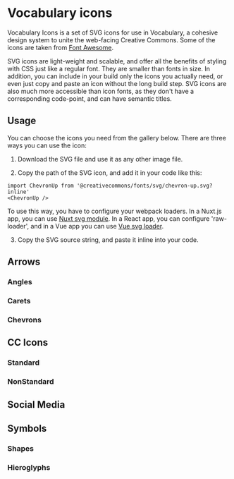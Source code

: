 
<Meta title="Vocabulary SVG Icons"/>

# Vocabulary icons

Vocabulary Icons is a set of SVG icons for use in Vocabulary, a cohesive design system to unite the web-facing
Creative Commons. Some of the icons are taken from  [Font Awesome](https://fontawesome.com).

SVG icons are light-weight and scalable, and offer all the benefits of styling with CSS just like a regular font.
They are smaller than fonts in size. In addition, you can include in your build only the icons you actually need,
or even just copy and paste an icon without the long build step. SVG icons are also much more accessible than icon
fonts, as they don't have a corresponding code-point, and can have semantic titles.

## Usage

You can choose the icons you need from the gallery below. There are three ways you can use the icon:

1. Download the SVG file and use it as any other image file.

2. Copy the path of the SVG icon, and add it in your code like this:
```
import ChevronUp from '@creativecommons/fonts/svg/chevron-up.svg?inline'
<ChevronUp />
```
To use this way, you have to configure your webpack loaders.
In a Nuxt.js app, you can use [Nuxt svg module](https://github.com/nuxt-community/svg-module).
In a React app, you can configure 'raw-loader', and in a Vue app you can use [Vue svg loader](https://vue-svg-loader.js.org/).

3. Copy the SVG source string, and paste it inline into your code.

## Arrows

### Angles


<IconSet icons={angles} />

### Carets


<IconSet icons={angles} />

### Chevrons


<IconSet icons={chevrons} />

## CC Icons

### Standard


<IconSet icons={standardCCIcons} />

### NonStandard


<IconSet icons={nonstandardCC} />

## Social Media


<IconSet icons={socialMedia} />

## Symbols

### Shapes


<IconSet icons={shapes} />


### Hieroglyphs


<IconSet icons={hieroglyphs} />

